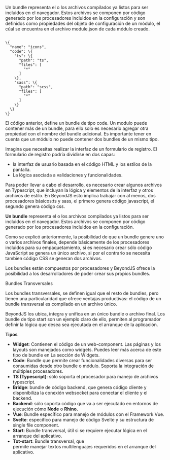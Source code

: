 
<Title>Bundles</Title>

Un bundle representa el o los archivos compilados ya listos para ser incluidos en el navegador. Estos archivos se componen por código generado por los procesadores incluidos en la configuración y son definidos como propiedades del objeto de configuración de un módulo, el cúal se encuentra en el archivo module.json de cada módulo creado.

<Code>
\{
  "name": "icons",
  "code": \{
    "ts": \{
      "path": "ts",
      "files": [
        "*"
      ]
    \},
    "sass": \{
      "path": "scss",
      "files": [
        "*"
      ]
    \}
  \}
\}
</Code>

El código anterior, define un bundle de tipo code. Un modulo puede contener más de un bundle, para ello solo es necesario agregar otra propiedad con el nombre del bundle adicional. Es importante tener en cuenta que un módulo no puede contener dos bundles de un mismo tipo.

Imagina que necesitas realizar la interfaz de un formulario de registro. El formulario de registro podría dividirse en dos capas:

-   la interfaz de usuario basada en el código HTML y los estilos de la pantalla.
-   La lógica asociada a validaciones y funcionalidades.

Para poder llevar a cabo el desarrollo, es necesario crear algunos archivos en Typescript, que incluyan la lógica y elementos de la interfaz y otros archivos de estilo. En BeyondJS esto implica trabajar con al menos, dos procesadores básicos:ts y sass, el primero genera código javascript, el segundo genera código css.

**Un bundle** representa el o los archivos compilados ya listos para ser incluidos en el navegador. Estos archivos se componen por código generado por los procesadores incluidos en la configuración.

Como se explicó anteriormente, la posibilidad de que un bundle genere uno o varios archivos finales, depende básicamente de los procesadores incluidos para su empaquetamiento, si es necesario crear sólo código JavaScript se genera un único archivo, si por el contrario se necesita tambien código CSS se generan dos archivos.

Los bundles están compuestos por procesadores y BeyondJS ofrece la posibilidad a los desarrolladores de poder crear sus propios bundles.

<SubTitle>Bundles Transversales</SubTitle>

Los bundles transversales, se definen igual que el resto de bundles, pero tienen una particularidad que ofrece ventajas productivas: el código de un bundle transversal es compilado en un archivo único.

BeyondJS los ubica, integra y unifica en un único bundle o archivo final. Los bundle de tipo start son un ejemplo claro de ello, permiten al programador definir la lógica que desea sea ejecutada en el arranque de la aplicación.

**Tipos**

-   **Widget**: Contienen el código de un web-component. Las páginas y los layouts son manejados como widgets. Puedes leer más acerca de este tipo de bundle en <Link to="/widgets">La sección de Widgets.</Link>
-   **Code**: Bundle que permite crear funcionalidades diversas para ser consumidas desde otro bundle o módulo. Soporta la integración de múltiples procesadores.
-   **TS (Typescript)**: sólo soporta el procesador para manejo de archivos typescript.
-   **Bridge**: bundle de código backend, que genera código cliente y disponibiliza la conexión websocket para conectar el cliente y el backend.
-   **Backend**: sólo soporta código que va a ser ejecutado en entornos de ejecución cómo **Node** o **Rhino.**
-   **Vue**: Bundle específico para manejo de módulos con el Framework Vue.
-   **Svelte**: específico para manejo de código Svelte y su estructura de single file component.
-   **Start**: Bundle transversal, útil si se requiere ejecutar lógica en el arranque del aplicativo.
-   **Txt-start**: Bundle transversal, que  
     permite manejar textos multilenguajes
    requeridos en el arranque del
    aplicativo.
